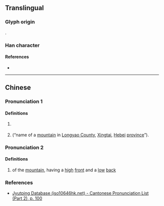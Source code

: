 {{character info}}
==Translingual==

===Glyph origin===
{{Han compound|敄|山|c1=p|c2=s|t2=mountain|ls=psc}}.

===Han character===
{{Han char|rn=46|rad=山|as=09|sn=12|four=|canj=NKU|ids=⿱敄山}}

====References====
* {{Han ref|kx=0316.180|dkj=08280|dj=0616.390|hdz=10789.180|uh=5D4D|ud=23885}}

----

==Chinese==
{{zh-forms}}

===Pronunciation 1===
{{zh-pron
|m=wù
|c=mou6
|mc=y
|oc=y
|cat=pn
}}

====Definitions====
{{zh-hanzi}}

# {{zh-hist-ghost}} {{n-g|Name of a mountain.}}
# {{zh-used in|巏嵍|dot=}} (“name of a [[mountain]] in [[w:Longyao County|Longyao County]], [[w:Xingtai|Xingtai]], [[Hebei]] [[province]]”).

===Pronunciation 2===
{{zh-pron
|m=máo
|cat=adj
}}

====Definitions====
{{zh-hanzi}}

# {{zh-hist-ghost}} of the [[mountain]], having a [[high]] [[front]] and a [[low]] [[back]]
#: {{zh-alt-inline|旄|務}}

===References===
* [http://www.iso10646hk.net/jp/document/download.jsp Jyutping Database (iso10646hk.net) - Cantonese Pronunciation List (Part 2), p. 100]